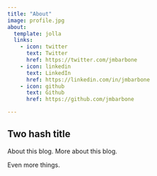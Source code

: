 ```yaml
---
title: "About"
image: profile.jpg
about:
  template: jolla
  links:
    - icon: twitter
      text: Twitter
      href: https://twitter.com/jmbarbone
    - icon: linkedin
      text: LinkedIn
      href: https://linkedin.com/in/jmbarbone
    - icon: github
      text: Github
      href: https://github.com/jmbarbone

---
```


## Two hash title

About this blog.
More about this blog.

Even more things.
